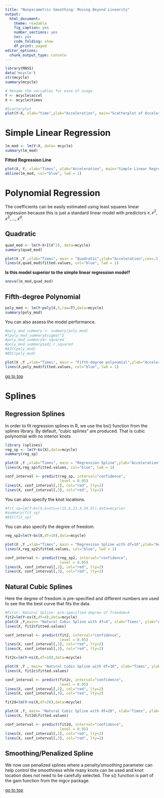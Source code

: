 ```yaml
---
title: "Nonparametric Smoothing: Moving Beyond Linearity"
output: 
  html_document: 
    theme: readable
    fig_caption: yes
    number_sections: yes
    toc: yes
    code_folding: show
    df_print: paged
editor_options: 
  chunk_output_type: console
---
```



```r
library(MASS)
data('mcycle')
str(mcycle)
summary(mcycle)
```

```r
# Rename the variables for ease of usage
Y <- mcycle$accel
X <- mcycle$times

#Scatterplot
plot(Y~X, xlab="time",ylab="Acceleration", main="Scatterplot of Acceleration against Time")
```


# Simple Linear Regression

```r
lm_mod <- lm(Y~X, data= mcycle)
summary(lm_mod)
```


**Fitted Regression Line**

```r
plot(X, Y, xlab="Times", ylab="Acceleration", main="Simple Linear Regression Line")
abline(lm_mod, col="blue", lwd = 1)
```


# Polynomial Regression

The coefficients can be easily estimated using least squares linear regression because this is just a standard linear model with predictors $x, x^2, x^3, \dots, x^d$. 

## Quadratic

```r
quad_mod <- lm(Y~X+I(X^2), data=mcycle) 
summary(quad_mod)
```


```r
plot(X ,Y ,xlab="Times", main = "Quadratic",ylab="Acceleration",cex=.5)
lines(X,quad_mod$fitted.values, col="blue", lwd = 1)
```

**Is this model superior to the simple linear regression model?** 

```r
anova(lm_mod,quad_mod)
```



## Fifth-degree Polynomial

```r
poly_mod <- lm(Y~poly(X,5,raw=T),data=mcycle) 
summary(poly_mod)
```


You can also assess the model performance.

```r
#poly_mod_summary <- summary(poly_mod)
#(poly_mod_summary$sigma)^2 
#poly_mod_summary$r.squared
#poly_mod_summary$adj.r.squared
#AIC(poly_mod)
#BIC(poly_mod)
```


```r
plot(X ,Y ,xlab="Times", main = "Fifth-degree polynomial",ylab="Acceleration",cex=.5)
lines(X,poly_mod$fitted.values, col="blue", lwd = 1)
```

[go to top](#header)

# Splines

## Regression Splines

In order to fit regression splines in R, we use the bs() function from the splines library. By default, "cubic splines" are produced. That is cubic polynomial with no interior knots

```r
library (splines)
reg_sp <- lm(Y~bs(X),data=mcycle)
summary(reg_sp)
```


```r
plot(X ,Y ,xlab="Times", main = "Regression Spline",ylab="Acceleration",cex=.5)
lines(X,reg_sp$fitted.values, col="blue", lwd = 1)

conf_interval <- predict(reg_sp, interval="confidence",
                         level = 0.95)
lines(X, conf_interval[,2], col="red", lty=2)
lines(X, conf_interval[,3], col="red", lty=2)
```


You can also specify the knot locations.

```r
#fit_sp=lm(Y~bs(X,knots=c(15.6,23.4,34.8)),data=mcycle) 
#summary(fit_sp)
#AIC(fit_sp)
```

You can also specify the degree of freedom.

```r
reg_sp2=lm(Y~bs(X,df=10),data=mcycle) 

plot(X ,Y ,xlab="Times", main = "Regression Spline with df=10",ylab="Acceleration",cex=.5)
lines(X,reg_sp2$fitted.values, col="blue", lwd = 1)

conf_interval <- predict(reg_sp2, interval="confidence",
                         level = 0.95)
lines(X, conf_interval[,2], col="red", lty=2)
lines(X, conf_interval[,3], col="red", lty=2)
```

## Natural Cubic Splines

Here the degree of freedom is pre-specified and different numbers are used to see the the best curve that fits the data.

```r
#First: Natural Spline- pre-specified degree of freedom=4
fit2=lm(Y~ns(X,df=4),data=mcycle) 
plot(X ,Y,main= "Natural Cubic Spline with df=4", xlab="Times", ylab="Acceleration") 
lines(X, fit2$fitted.values)

conf_interval <- predict(fit2, interval="confidence",
                         level = 0.95)
lines(X, conf_interval[,2], col="red", lty=2)
lines(X, conf_interval[,3], col="red", lty=2)
```


```r
fit2c=lm(Y~ns(X,df=10),data=mcycle) 

plot(X ,Y , main= "Natural Cubic Spline with df=10", xlab="Times", ylab="Acceleration") 
lines(X, fit2c$fitted.values)

conf_interval <- predict(fit2c, interval="confidence",
                         level = 0.95)
lines(X, conf_interval[,2], col="red", lty=2)
lines(X, conf_interval[,3], col="red", lty=2)
```

```r
fit2d=lm(Y~ns(X,df=20),data=mcycle) 

plot(X ,Y, main= "Natural Cubic Spline with df=20", xlab="Times", ylab="Acceleration") 
lines(X, fit2d$fitted.values)

conf_interval <- predict(fit2d, interval="confidence",
                         level = 0.95)
lines(X, conf_interval[,2], col="red", lty=2)
lines(X, conf_interval[,3], col="red", lty=2)
```


## Smoothing/Penalized Spline

We now use penalized splines where a penalty/smoothing parameter can help control the smoothness while many knots can be used and knot location does not need to be carefully selected. The s() function is part of the gam function from the mgcv package.

[go to top](#header)

